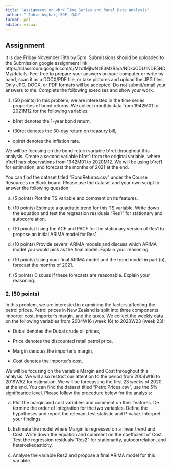 ---
title: "Assignment on <br> Time Series and Panel Data Analysis"
author: " Zahid Asghar, SOE, QAU"
format: pdf
editor: visual
---

## Assignment

It is due Friday November 18th by 5pm. Submissions should be uploaded to the Submission google assignment link https://classroom.google.com/c/Mzc1MjIwNzE3MzRa/a/NDkxODU1NDE5NDMz/details. Feel free to prepare your answers on your computer or write by hand, scan it as a DOCX/PDF file, or take pictures and upload the JPG files. Only JPG, DOCX, or PDF formats will be accepted. Do not submit/email your answers to me. Complete the following exercises and show your work.

1. (50 points) In this problem, we are interested in the time series properties of bond returns. We collect monthly data from 1942M01 to 2021M12 for the following variables:

-   b1ret denotes the 1-year bond return,

-   t30ret denotes the 30-day return on treasury bill,

-   cpiret denotes the inflation rate.

We will be focusing on the bond return variable b1ret throughout this analysis. Create a second variable b1ret1 from the original variable, where b1ret1 has observations from 1942M01 to 2020M12. We will be using b1ret1 for estimation, and forecast the months of 2021 at the end.

You can find the dataset titled "BondReturns.csv" under the Course Resources on Black board. Please use the dataset and your own script to answer the following question:

(a) (5 points) Plot the TS variable and comment on its features.

(b) (10 points) Estimate a quadratic trend for this TS variable. Write down the equation and test the regression residuals "Res1" for stationary and autocorrelation.

(c) (10 points) Using the ACF and PACF for the stationary version of Res1 to propose an initial ARIMA model for Res1.

(d) (10 points) Provide several ARIMA models and discuss which ARIMA model you would pick as the final model. Explain your reasoning.

(e) (10 points) Using your final ARIMA model and the trend model in part (b), forecast the months of 2021. 
(f) (5 points) Discuss if these forecasts are reasonable. Explain your reasoning.

### 2. (50 points)

In this problem, we are interested in examining the factors affecting the petrol prices. Petrol prices in New Zealand is split into three components: importer cost, importer's margin, and the taxes. We collect the weekly data on the following variables from 2004W16 (week 16) to 2020W23 (week 23):

-   Dubai denotes the Dubai crude oil prices,

-   Price denotes the discounted retail petrol price,

-   Margin denotes the importer's margin,

-   Cost denotes the importer's cost.

We will be focusing on the variable Margin and Cost throughout this analysis. We will also restrict our attention to the period from 2004W16 to 2019W52 for estimation. We will be forecasting the first 23 weeks of 2020 at the end. You can find the dataset titled "PetrolPrices.csv", use the 5% significance level. Please follow the procedure below for the analysis:

(a) Plot the margin and cost variables and comment on their features. De termine the order of integration for the two variables. Define the hypotheses and report the relevant test statistic and P-value. Interpret your findings.

(b)  Estimate the model where Margin is regressed on a linear trend and Cost. Write down the equation and comment on the coefficient of Cost. Test the regression residuals "Res2" for stationarity, autocorrelation, and heteroskedasticity.

(c) Analyse the variable Res2 and propose a final ARIMA model for this variable.
